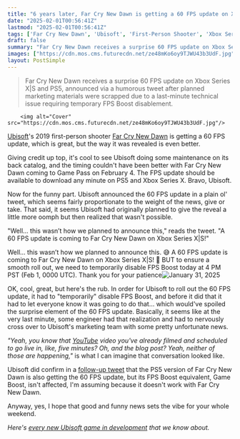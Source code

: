 ```yaml
---
title: "6 years later, Far Cry New Dawn is getting a 60 FPS update on Xbox Series X and PS5, and the way it was revealed is sending me: 'Well… this wasn’t how we planned to announce this'"
date: "2025-02-01T00:56:41Z"
lastmod: "2025-02-01T00:56:41Z"
tags: ['Far Cry New Dawn', 'Ubisoft', 'First-Person Shooter', 'Xbox Series X', 'PS5', 'FPS', 'Game Pass']
draft: false
summary: "Far Cry New Dawn receives a surprise 60 FPS update on Xbox Series X|S and PS5, announced via a humorous tweet after planned marketing materials were scrapped due to a last-minute technical issue requiring temporary FPS Boost disablement."
images: ["https://cdn.mos.cms.futurecdn.net/ze48mKo6oy9TJWU43b3UdF.jpg"]
layout: PostSimple
---
```

> Far Cry New Dawn receives a surprise 60 FPS update on Xbox Series X|S and PS5, announced via a humorous tweet after planned marketing materials were scrapped due to a last-minute technical issue requiring temporary FPS Boost disablement.


        <img alt="Cover" src="https://cdn.mos.cms.futurecdn.net/ze48mKo6oy9TJWU43b3UdF.jpg"/>
        
[Ubisoft](https://www.gamesradar.com/tag/ubisoft/)'s 2019 first-person shooter [Far Cry New Dawn](https://www.gamesradar.com/far-cry-new-dawn-guide-walkthrough/) is getting a 60 FPS update, which is great, but the way it was revealed is even better.

Giving credit up top, it's cool to see Ubisoft doing some maintenance on its back catalog, and the timing couldn't have been better with Far Cry New Dawn coming to Game Pass on February 4. The FPS update should be available to download any minute on PS5 and Xbox Series X. Bravo, Ubisoft.

Now for the funny part. Ubisoft announced the 60 FPS update in a plain ol' tweet, which seems fairly proportionate to the weight of the news, give or take. That said, it seems Ubisoft had originally planned to give the reveal a little more oomph but then realized that wasn't possible.

"Well… this wasn’t how we planned to announce this," reads the tweet. "A 60 FPS update is coming to Far Cry New Dawn on Xbox Series X|S!"

Well… this wasn’t how we planned to announce this. 😅 A 60 FPS update is coming to Far Cry New Dawn on Xbox Series X|S! 🎉 BUT to ensure a smooth roll out, we need to temporarily disable FPS Boost today at 4 PM PST (Feb 1, 0000 UTC). Thank you for your patience![January 31, 2025](https://twitter.com/cantworkitout/status/1885437595527557264)

OK, cool, great, but here's the rub. In order for Ubisoft to roll out the 60 FPS update, it had to "temporarily" disable FPS Boost, and before it did that it had to let everyone know it was going to do that... which would've spoiled the surprise element of the 60 FPS update. Basically, it seems like at the very last minute, some engineer had that realization and had to nervously cross over to Ubisoft's marketing team with some pretty unfortunate news.

*"Yeah, you know that [YouTube](https://www.gamesradar.com/tag/youtube/) video you've already filmed and scheduled to go live in, like, five minutes? Oh, and the blog post? Yeah, neither of those are happening,"* is what I can imagine that conversation looked like.

Ubisoft did confirm in a [follow-up tweet](https://x.com/UbisoftSupport/status/1885437752579067956) that the PS5 version of Far Cry New Dawn is also getting the 60 FPS update, but its FPS Boost equivalent, Game Boost, isn't affected, I'm assuming because it doesn't work with Far Cry New Dawn.

Anyway, yes, I hope that good and funny news sets the vibe for your whole weekend.

*Here's *[<em>every new Ubisoft game in development</em>](https://www.gamesradar.com/upcoming-ubisoft-games/)* that we know about.*
        